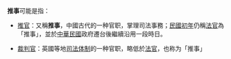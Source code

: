 '''推事'''可能是指：

*[[推官|推官]]：又稱'''推事'''，中國古代的一种官职，掌理司法事務；[[中華民國大陸時期|民國初年]]仍稱[[法官|法官]]為「推事」，並於[[中華民國|中華民國]]政府遷台後繼續沿用一段時日。

*[[裁判官|裁判官]]：英國等地[[英国司法体制|司法体制]]的一种官职，略低於[[法官|法官]]，也称为「推事」

{{disambig|T推|cat=二字消歧义}}